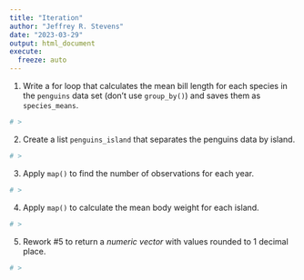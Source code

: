 ```yaml
---
title: "Iteration"
author: "Jeffrey R. Stevens"
date: "2023-03-29"
output: html_document
execute:
  freeze: auto
---
```



1. Write a for loop that calculates the mean bill length for each species in the `penguins` data set (don't use `group_by()`) and saves them as `species_means`.

```r
# >
```

<!-- 2. Turn #1 into a function called `species_mean` that calculates the mean for one specific species that the user can specify. -->

<!-- ```{r}
# >
``` -->

2. Create a list `penguins_island` that separates the penguins data by island.

```r
# >
```

3. Apply `map()` to find the number of observations for each year.

```r
# >
```


4. Apply `map()` to calculate the mean body weight for each island.

```r
# >
```

5. Rework #5 to return a _numeric vector_ with values rounded to 1 decimal place.

```r
# >
```

